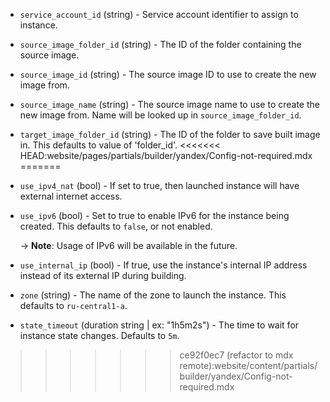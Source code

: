 <!-- Code generated from the comments of the Config struct in builder/yandex/config.go; DO NOT EDIT MANUALLY -->

- `service_account_id` (string) - Service account identifier to assign to instance.

- `source_image_folder_id` (string) - The ID of the folder containing the source image.

- `source_image_id` (string) - The source image ID to use to create the new image from.

- `source_image_name` (string) - The source image name to use to create the new image
  from. Name will be looked up in `source_image_folder_id`.

- `target_image_folder_id` (string) - The ID of the folder to save built image in.
  This defaults to value of 'folder_id'.
<<<<<<< HEAD:website/pages/partials/builder/yandex/Config-not-required.mdx
=======

- `use_ipv4_nat` (bool) - If set to true, then launched instance will have external internet
  access.

- `use_ipv6` (bool) - Set to true to enable IPv6 for the instance being
  created. This defaults to `false`, or not enabled.

  -> **Note**: Usage of IPv6 will be available in the future.

- `use_internal_ip` (bool) - If true, use the instance's internal IP address
  instead of its external IP during building.

- `zone` (string) - The name of the zone to launch the instance. This defaults to `ru-central1-a`.

- `state_timeout` (duration string | ex: "1h5m2s") - The time to wait for instance state changes.
  Defaults to `5m`.
>>>>>>> ce92f0ec7 (refactor to mdx remote):website/content/partials/builder/yandex/Config-not-required.mdx
